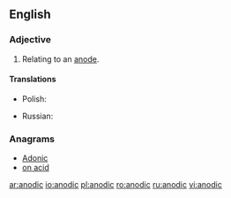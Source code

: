 ==English==

===Adjective===
{{en-adj|-}}

# Relating to an [[anode]].

====Translations====
{{trans-top|relating to an anode}}
* Polish: {{t|pl|anodowy|m}}
{{trans-mid}}
* Russian: {{t+|ru|анодный|sc=Cyrl|tr=anódnyj}}
{{trans-bottom}}

===Anagrams===
* [[Adonic#English|Adonic]]
* [[on acid#English|on acid]]

[[ar:anodic]]
[[io:anodic]]
[[pl:anodic]]
[[ro:anodic]]
[[ru:anodic]]
[[vi:anodic]]